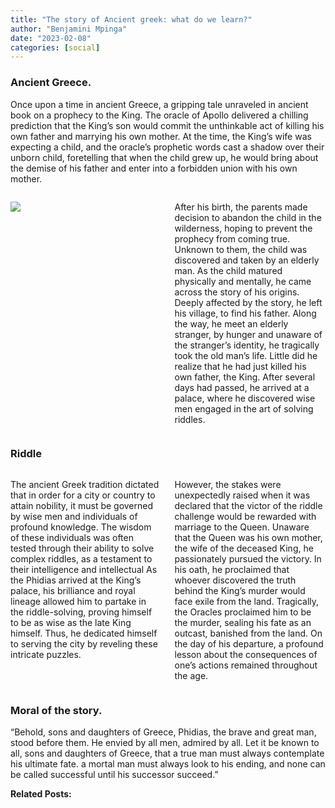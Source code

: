 ```yaml
---
title: "The story of Ancient greek: what do we learn?"
author: "Benjamini Mpinga"
date: "2023-02-08"
categories: [social]
---
```

### Ancient Greece.

Once upon a time in ancient Greece, a gripping tale unraveled in ancient book on a prophecy to the King. The oracle of Apollo delivered a chilling prediction that the King's son would commit the unthinkable act of killing his own father and marrying his own mother. At the time, the King's wife was expecting a child, and the oracle's prophetic words cast a shadow over their unborn child, foretelling that when the child grew up, he would bring about the demise of his father and enter into a forbidden union with his own mother.

::: columns
:::: {.column width="50%"}


![](artface3.jpg)

::: 
:::: {.column width="50%"}

After his birth, the parents made decision to abandon the child in the wilderness, hoping to prevent the prophecy from coming true. Unknown to them, the child was discovered and taken by an elderly man. As the child matured physically and mentally, he came across the story of his origins. Deeply affected by the story, he left his village, to find his father. Along the way, he meet an elderly stranger, by hunger and unaware of the stranger's identity, he tragically took the old man's life. Little did he realize that he had just killed his own father, the King. After several days had passed, he arrived at a palace, where he discovered wise men engaged in the art of solving riddles.
::: 
:::: 


### Riddle

::: columns
:::: {.column width="50%"}

The ancient Greek tradition dictated that in order for a city or country to attain nobility, it must be governed by wise men and individuals of profound knowledge. The wisdom of these individuals was often tested through their ability to solve complex riddles, as a testament to their intelligence and intellectual As the Phidias arrived at the King's palace, his brilliance and royal lineage allowed him to partake in the riddle-solving, proving himself to be as wise as the late King himself. Thus, he dedicated himself to serving the city by reveling these intricate puzzles.

:::
:::: {.column width="50%"}

However, the stakes were unexpectedly raised when it was declared that the victor of the riddle challenge would be rewarded with marriage to the Queen. Unaware that the Queen was his own mother, the wife of the deceased King, he passionately pursued the victory. In his oath, he proclaimed that whoever discovered the truth behind the King's murder would face exile from the land. Tragically, the Oracles proclaimed him to be the murder, sealing his fate as an outcast, banished from the land. On the day of his departure, a profound lesson about the consequences of one's actions remained throughout the age.

:::
::::

### Moral of the story.

"Behold, sons and daughters of Greece, Phidias, the brave and great man, stood before them. He envied by all men, admired by all. Let it be known to all, sons and daughters of Greece, that a true man must always contemplate his ultimate fate. a mortal man must always look to his ending, and none can be called successful until his successor succeed."

**Related Posts:**


































